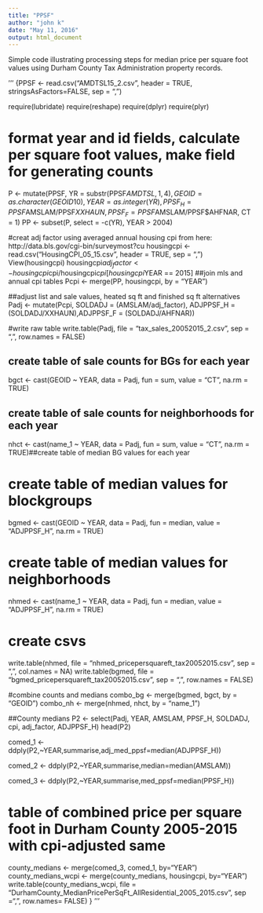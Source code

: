 ```yaml
---
title: "PPSF"
author: "john k"
date: "May 11, 2016"
output: html_document
---
```

Simple code illustrating processing steps for median price per square foot values using Durham County Tax Administration property records. 

'''
{PPSF <- read.csv("AMDTSL15_2.csv", header = TRUE, stringsAsFactors=FALSE, sep = ",")

require(lubridate)
require(reshape)
require(dplyr)
require(plyr)

# format year and id fields, calculate per square foot values, make field for generating counts
P <- mutate(PPSF, YR = substr(PPSF$AMDTSL,1,4), GEOID = as.character(GEOID10), YEAR = as.integer(YR), PPSF_H = PPSF$AMSLAM/PPSF$XXHAUN,PPSF_F = PPSF$AMSLAM/PPSF$AHFNAR, CT = 1)
PP <- subset(P, select = -c(YR), YEAR > 2004)


#creat adj factor using averaged annual housing cpi from here: http://data.bls.gov/cgi-bin/surveymost?cu
housingcpi <- read.csv("HousingCPI_05_15.csv", header = TRUE, sep = ",")
View(housingcpi)
housingcpi$adj_factor <- housingcpi$cpi/housingcpi$cpi[housingcpi$YEAR == 2015]
##join mls and annual cpi tables
Pcpi <- merge(PP, housingcpi, by = "YEAR")

##adjust list and sale values, heated sq ft and finished sq ft alternatives
Padj <- mutate(Pcpi, SOLDADJ = (AMSLAM/adj_factor), ADJPPSF_H = (SOLDADJ/XXHAUN),ADJPPSF_F = (SOLDADJ/AHFNAR))

#write raw table
write.table(Padj, file = "tax_sales_20052015_2.csv", sep = ",", row.names = FALSE)

## create table of sale counts for BGs for each year
bgct <- cast(GEOID ~ YEAR, data = Padj, fun = sum, value = "CT", na.rm = TRUE)

## create table of sale counts for neighborhoods for each year
nhct <- cast(name_1 ~ YEAR, data = Padj, fun = sum, value = "CT", na.rm = TRUE)##create table of median BG values for each year


# create table of median values for blockgroups
bgmed <- cast(GEOID ~ YEAR, data = Padj, fun = median, value = "ADJPPSF_H", na.rm = TRUE)

# create table of median values for neighborhoods
nhmed <- cast(name_1 ~ YEAR, data = Padj, fun = median, value = "ADJPPSF_H", na.rm = TRUE)

# create csvs
  write.table(nhmed, file = "nhmed_pricepersquareft_tax20052015.csv", sep = ",", col.names = NA)
  write.table(bgmed, file = "bgmed_pricepersquareft_tax20052015.csv", sep = ",", row.names = FALSE)

#combine counts and medians
  combo_bg <- merge(bgmed, bgct, by = "GEOID")
  combo_nh <- merge(nhmed, nhct, by = "name_1")
  
  
##County medians
P2 <- select(Padj, YEAR, AMSLAM, PPSF_H, SOLDADJ, cpi, adj_factor, ADJPPSF_H)
head(P2)

comed_1 <- ddply(P2,~YEAR,summarise,adj_med_ppsf=median(ADJPPSF_H))

comed_2 <- ddply(P2,~YEAR,summarise,median=median(AMSLAM)) 

comed_3 <- ddply(P2,~YEAR,summarise,med_ppsf=median(PPSF_H)) 

# table of combined price per square foot in Durham County 2005-2015 with cpi-adjusted same 
county_medians <- merge(comed_3, comed_1, by="YEAR")
county_medians_wcpi <- merge(county_medians, housingcpi, by="YEAR")
write.table(county_medians_wcpi, file = "DurhamCounty_MedianPricePerSqFt_AllResidential_2005_2015.csv", sep =",", row.names= FALSE)
}
'''
